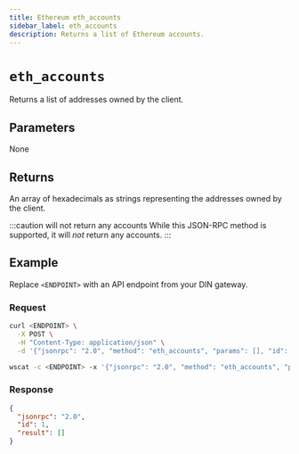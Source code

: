 ```yaml
---
title: Ethereum eth_accounts
sidebar_label: eth_accounts
description: Returns a list of Ethereum accounts.
---
```



# `eth_accounts`

Returns a list of addresses owned by the client.

## Parameters

None

## Returns

An array of hexadecimals as strings representing the addresses owned by the client.

:::caution will not return any accounts
While this JSON-RPC method is supported, it will _not_ return any accounts.
:::

## Example

Replace `<ENDPOINT>` with an API endpoint from your DIN gateway.

### Request


<Tabs>
  <TabItem value="curl">

```bash
curl <ENDPOINT> \
  -X POST \
  -H "Content-Type: application/json" \
  -d '{"jsonrpc": "2.0", "method": "eth_accounts", "params": [], "id": 1}'
```

  </TabItem>
  <TabItem value="WSS">

```bash
wscat -c <ENDPOINT> -x '{"jsonrpc": "2.0", "method": "eth_accounts", "params": [], "id": 1}'
```

  </TabItem>
</Tabs>

### Response

<Tabs>
  <TabItem value="JSON">

```json
{
  "jsonrpc": "2.0",
  "id": 1,
  "result": []
}
```

  </TabItem>
</Tabs>
